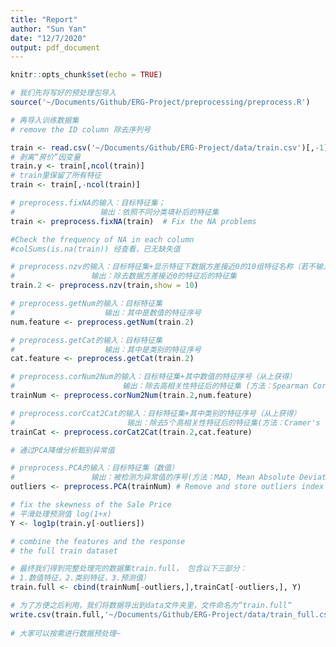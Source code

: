 ```yaml
---
title: "Report"
author: "Sun Yan"
date: "12/7/2020"
output: pdf_document
---
```


```r
knitr::opts_chunk$set(echo = TRUE)
```

```r
# 我们先将写好的预处理包导入
source('~/Documents/Github/ERG-Project/preprocessing/preprocess.R')
```

```r
# 再导入训练数据集
# remove the ID column 除去序列号

train <- read.csv('~/Documents/Github/ERG-Project/data/train.csv')[,-1] 
# 剥离“房价”因变量
train.y <- train[,ncol(train)]
# train里保留了所有特征
train <- train[,-ncol(train)]
```

```r
# preprocess.fixNA的输入：目标特征集；
#                   输出：依照不同分类填补后的特征集
train <- preprocess.fixNA(train)  # Fix the NA problems 

#Check the frequency of NA in each column
#colSums(is.na(train)) 经查看，已无缺失值
```

```r
# preprocess.nzv的输入：目标特征集+显示特征下数据方差接近0的10组特征名称（若不输入，显示全部）
#                 输出：除去数据方差接近0的特征后的特征集
train.2 <- preprocess.nzv(train,show = 10)

# preprocess.getNum的输入：目标特征集
#                    输出：其中是数值的特征序号
num.feature <- preprocess.getNum(train.2)

# preprocess.getCat的输入：目标特征集
#                    输出：其中是类别的特征序号
cat.feature <- preprocess.getCat(train.2)

# preprocess.corNum2Num的输入：目标特征集+其中数值的特征序号（从上获得）
#                        输出：除去高相关性特征后的特征集 (方法：Spearman Correlation)
trainNum <- preprocess.corNum2Num(train.2,num.feature)

# preprocess.corCcat2Cat的输入：目标特征集+其中类别的特征序号（从上获得）
#                         输出：除去5个高相关性特征后的特征集(方法：Cramer's V)
trainCat <- preprocess.corCat2Cat(train.2,cat.feature)
```

```r
# 通过PCA降维分析甄别异常值

# preprocess.PCA的输入：目标特征集（数值）
#                 输出：被检测为异常值的序号(方法：MAD, Mean Absolute Deviation)
outliers <- preprocess.PCA(trainNum) # Remove and store outliers index
```


```r
# fix the skewness of the Sale Price
# 平滑处理预测值 log(1+x)
Y <- log1p(train.y[-outliers])
```

```r
# combine the features and the response
# the full train dataset

# 最终我们得到完整处理完的数据集train.full， 包含以下三部分：
# 1.数值特征，2.类别特征，3.预测值）
train.full <- cbind(trainNum[-outliers,],trainCat[-outliers,], Y)
```

```r
# 为了方便之后利用，我们将数据导出到data文件夹里，文件命名为“train.full“
write.csv(train.full,'~/Documents/Github/ERG-Project/data/train_full.csv')
 
# 大家可以按需进行数据预处理~
```
 



